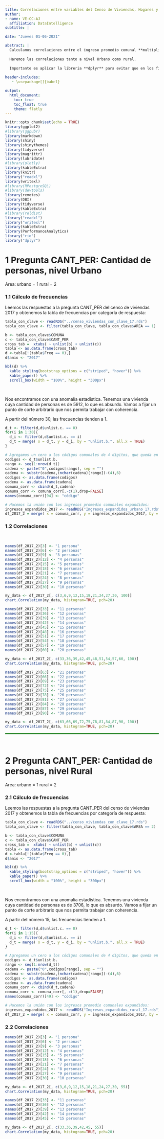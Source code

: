 ```yaml
---
title: Correlaciones entre variables del Censo de Viviendas, Hogares y Personas e ingresos promedios comunales de la CASEN 2017.
author:
- name: VE-CC-AJ
  affiliation: DataIntelligence
subtitle: | 

date: "Jueves 01-06-2021"

abstract: |
  Calculamos correlaciones entre el ingreso promedio comunal **multiplicado por la población comunal** que llamaremos **ingresos expandidos** extraído de la Casen 2017 y las frecuencias de categorías de respuesta para todas las variables del Censo de viviendas, hogares y personas al 2017, también extraídas a nivel comunal.
  
  Haremos las correlaciones tanto a nivel Urbano como rural.
  
  Importante es aplicar la libreria **dplyr** para evitar que en los filtros se desplieguen series de tiempo.
    
header-includes:
   - \usepackage[]{babel}

output:
  html_document:
    toc: true
    toc_float: true
    theme: flatly
---
```


```r
knitr::opts_chunk$set(echo = TRUE)
library(ggplot2)
#library(ggpubr)
library(markdown)
library(shiny)
library(shinythemes)
library(tidyverse)
library(magrittr)
library(lubridate)
#library(plotly)
library(kableExtra)
library(knitr)
library("readxl")
library(writexl)
#library(RPostgreSQL)
#library(devtools)
library(remotes)
library(DBI)
library(tidyverse)
library(kableExtra)
#library(reldist)
library("readxl")
library("writexl")
library(kableExtra)
library(PerformanceAnalytics)
library("rio")
library("dplyr")

```

# 1 Pregunta **CANT_PER**: Cantidad de personas, nivel Urbano

Area:
urbano = 1 rural = 2
<br>

### 1.1 Cálculo de frecuencias
Leemos las respuestas a la pregunta CANT_PER del censo de viviendas 2017 y obtenemos la tabla de frecuencias por categoría de respuesta:

```r
tabla_con_clave <- readRDS("../censo_viviendas_con_clave_17.rds")
tabla_con_clave <- filter(tabla_con_clave, tabla_con_clave$AREA == 1)
```

```r
b <- tabla_con_clave$COMUNA
c <- tabla_con_clave$CANT_PER
cross_tab =  xtabs( ~ unlist(b) + unlist(c))
tabla <- as.data.frame(cross_tab)
d <-tabla[!(tabla$Freq == 0),]
d$anio <- "2017"

kbl(d) %>%
  kable_styling(bootstrap_options = c("striped", "hover")) %>%
  kable_paper() %>%
  scroll_box(width = "100%", height = "300px")
```

<br>

Nos encontramos con una anomalía estadística. Tenemos una vivienda cuya cantidad de personas es de 5912, lo que es absurdo. Vamos a fijar un punto de corte arbitrario que nos permita trabajar con coherencia.

A partir del número 30, las frecuencias tienden a 1.



```r
d_t <- filter(d,d$unlist.c. == 0)
for(i in 1:30){
  d_i <- filter(d,d$unlist.c. == i)
  d_t = merge( x = d_t, y = d_i, by = "unlist.b.", all.x = TRUE)
}

# Agregamos un cero a los códigos comunales de 4 dígitos, que queda en la columna llamada código:
codigos <- d_t$unlist.b.
rango <- seq(1:nrow(d_t))
cadena <- paste("0",codigos[rango], sep = "")
cadena <- substr(cadena,(nchar(cadena)[rango])-(4),6)
codigos <- as.data.frame(codigos)
cadena <- as.data.frame(cadena)
comuna_corr <- cbind(d_t,cadena)
comuna_corr <- comuna_corr[,-c(1),drop=FALSE]
names(comuna_corr)[94] <- "código" 

# Hacemos la unión con los ingresos promedio comunales expandidos:
ingresos_expandidos_2017 <- readRDS("Ingresos_expandidos_urbano_17.rds")
df_2017_2 = merge( x = comuna_corr, y = ingresos_expandidos_2017, by = "código", all.x = TRUE)
```

### 1.2 Correlaciones

<br>

```r
names(df_2017_2)[3] <- "1 persona"
names(df_2017_2)[6] <- "2 personas"
names(df_2017_2)[9] <- "3 personas"
names(df_2017_2)[12] <- "4 personas"
names(df_2017_2)[15] <- "5 personas"
names(df_2017_2)[18] <- "6 personas"
names(df_2017_2)[21] <- "7 personas"
names(df_2017_2)[24] <- "8 personas"
names(df_2017_2)[27] <- "9 personas"
names(df_2017_2)[30] <- "10 personas"
```



```r
my_data <- df_2017_2[, c(3,6,9,12,15,18,21,24,27,30, 100)]
chart.Correlation(my_data, histogram=TRUE, pch=20)
```

```r
names(df_2017_2)[33] <- "11 personas"
names(df_2017_2)[36] <- "12 personas"
names(df_2017_2)[39] <- "13 personas"
names(df_2017_2)[42] <- "14 personas"
names(df_2017_2)[45] <- "15 personas"
names(df_2017_2)[48] <- "16 personas"
names(df_2017_2)[51] <- "17 personas"
names(df_2017_2)[54] <- "18 personas"
names(df_2017_2)[57] <- "19 personas"
names(df_2017_2)[60] <- "20 personas"
```

```r
my_data <- df_2017_2[, c(33,36,39,42,45,48,51,54,57,60, 100)]
chart.Correlation(my_data, histogram=TRUE, pch=20)
```



```r
names(df_2017_2)[63] <- "21 personas"
names(df_2017_2)[66] <- "22 personas"
names(df_2017_2)[69] <- "23 personas"
names(df_2017_2)[72] <- "24 personas"
names(df_2017_2)[75] <- "25 personas"
names(df_2017_2)[78] <- "26 personas"
names(df_2017_2)[81] <- "27 personas"
names(df_2017_2)[84] <- "28 personas"
names(df_2017_2)[87] <- "29 personas"
names(df_2017_2)[90] <- "30 personas"
```

```r
my_data <- df_2017_2[, c(63,66,69,72,75,78,81,84,87,90, 100)]
chart.Correlation(my_data, histogram=TRUE, pch=20)
```





<hr style="height:3px;border-width:3;color:Green;background-color:Green">
<br>

# 2 Pregunta **CANT_PER**: Cantidad de personas, nivel Rural

Area:
urbano = 1 rural = 2
<br>

### 2.1 Cálculo de frecuencias
Leemos las respuestas a la pregunta CANT_PER del censo de viviendas 2017 y obtenemos la tabla de frecuencias por categoría de respuesta:

```r
tabla_con_clave <- readRDS("../censo_viviendas_con_clave_17.rds")
tabla_con_clave <- filter(tabla_con_clave, tabla_con_clave$AREA == 2)
```

```r
b <- tabla_con_clave$COMUNA
c <- tabla_con_clave$CANT_PER
cross_tab =  xtabs( ~ unlist(b) + unlist(c))
tabla <- as.data.frame(cross_tab)
d <-tabla[!(tabla$Freq == 0),]
d$anio <- "2017"

kbl(d) %>%
  kable_styling(bootstrap_options = c("striped", "hover")) %>%
  kable_paper() %>%
  scroll_box(width = "100%", height = "300px")
```

<br>

Nos encontramos con una anomalía estadística. Tenemos una vivienda cuya cantidad de personas es de 3706, lo que es absurdo. Vamos a fijar un punto de corte arbitrario que nos permita trabajar con coherencia.

A partir del número 15, las frecuencias tienden a 1.



```r
d_t <- filter(d,d$unlist.c. == 0)
for(i in 1:15){
  d_i <- filter(d,d$unlist.c. == i)
  d_t = merge( x = d_t, y = d_i, by = "unlist.b.", all.x = TRUE)
}

# Agregamos un cero a los códigos comunales de 4 dígitos, que queda en la columna llamada código:
codigos <- d_t$unlist.b.
rango <- seq(1:nrow(d_t))
cadena <- paste("0",codigos[rango], sep = "")
cadena <- substr(cadena,(nchar(cadena)[rango])-(4),6)
codigos <- as.data.frame(codigos)
cadena <- as.data.frame(cadena)
comuna_corr <- cbind(d_t,cadena)
comuna_corr <- comuna_corr[,-c(1),drop=FALSE]
names(comuna_corr)[49] <- "código" 
```


```r


# Hacemos la unión con los ingresos promedio comunales expandidos:
ingresos_expandidos_2017 <- readRDS("Ingresos_expandidos_rural_17.rds")
df_2017_2 = merge( x = comuna_corr, y = ingresos_expandidos_2017, by = "código", all.x = TRUE)
```

### 2.2 Correlaciones


```r
names(df_2017_2)[3] <- "1 persona"
names(df_2017_2)[6] <- "2 personas"
names(df_2017_2)[9] <- "3 personas"
names(df_2017_2)[12] <- "4 personas"
names(df_2017_2)[15] <- "5 personas"
names(df_2017_2)[18] <- "6 personas"
names(df_2017_2)[21] <- "7 personas"
names(df_2017_2)[24] <- "8 personas"
names(df_2017_2)[27] <- "9 personas"
names(df_2017_2)[30] <- "10 personas"
```


```r
my_data <- df_2017_2[, c(3,6,9,12,15,18,21,24,27,30, 55)]
chart.Correlation(my_data, histogram=TRUE, pch=20)
```

```r
names(df_2017_2)[33] <- "11 personas"
names(df_2017_2)[36] <- "12 personas"
names(df_2017_2)[39] <- "13 personas"
names(df_2017_2)[42] <- "14 personas"
names(df_2017_2)[45] <- "15 personas"

```

```r
my_data <- df_2017_2[, c(33,36,39,42,45, 55)]
chart.Correlation(my_data, histogram=TRUE, pch=20)
```



